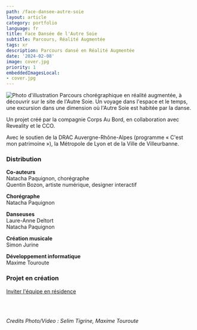 ```yaml
---
path: /face-dansee-autre-soie
layout: article
category: portfolio
language: fr
title: Face Dansée de l'Autre Soie
subtitle: Parcours, Réalité Augmentée
tags: xr
description: Parcours dansé en Réalité Augmentée
date: '2024-02-08'
image: cover.jpg
priority: 1
embeddedImagesLocal:
- cover.jpg
---
```



![Photo d'illustration](1.jpg)
Parcours chorégraphique en réalité augmentée, à découvrir sur le site de l'Autre Soie. Un voyage dans l'espace et le temps, une excursion dans une dimension où l'Autre Soie est habitée par la danse. 



Un projet créé par la compagnie Corps Au Bord, en collaboration avec Reveality et le CCO. 

Avec le soutien de la DRAC Auvergne-Rhône-Alpes (programme « C'est mon patrimoine »), la Métropole de Lyon et de la Ville de Villeurbanne.

### Distribution
__Co-auteurs__  
Natacha Paquignon, chorégraphe  
Quentin Bozon, artiste numérique, designer interactif  

__Chorégraphe__  
Natacha Paquignon

__Danseuses__  
Laure-Anne Deltort  
Natacha Paquignon  

__Création musicale__  
Simon Jurine  

__Développement informatique__  
Maxime Touroute

### Projet en création
[Inviter l'équipe en résidence](mailto:natacha@c-a-b.fr)

<br/>
<br/>
  
_Credits Photo/Video : Selim Tigrine, Maxime Touroute_